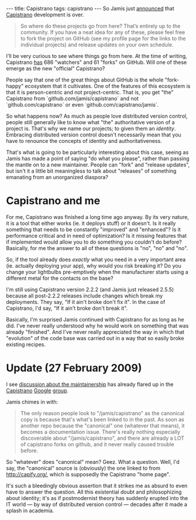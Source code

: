 ---
title: Capistrano
tags: capistrano
---
So Jamis just [http://weblog.jamisbuck.org/2009/2/25/net-ssh-capistrano-and-saying-goodbye announced] that [[Capistrano]] development is over.

<blockquote>So where do these projects go from here? That’s entirely up to the community. If you have a neat idea for any of these, please feel free to fork the project on GitHub (see my profile page for the links to the individual projects) and release updates on your own schedule.</blockquote>

I'll be very curious to see where things go from here. At the time of writing, Capistrano [http://github.com/jamis/capistrano/network has] 686 "watchers" and 61 "forks" on GitHub. Will one of these emerge as the new "official" Capistrano?

People say that one of the great things about GitHub is the whole "fork-happy" ecosystem that it cultivates. One of the features of this ecosystem is that it is person-centric and not project-centric. That is, you get "the" Capistrano from `github.com/jamis/capistrano` and not `github.com/capistrano` or even `github.com/capistrano/jamis`.

So what happens now? As much as people love distributed version control, people still generally like to know what "the" authoritative version of a project is. That's why we name our projects; to given them an ''identity''. Embracing distributed version control doesn't necessarily mean that you have to renounce the concepts of identity and authoritativeness.

That's what is going to be particularly interesting about this case, seeing as Jamis has made a point of saying "do what you please", rather than passing the mantle on to a new maintainer. People can "fork" and "release updates", but isn't it a little bit meaningless to talk about "releases" of something emanating from an unorganized diaspora?

= Capistrano and me =

For me, Capistrano was finished a long time ago anyway. By its very nature, it is a tool that either works (ie. it deploys stuff) or it doesn't. Is it really something that needs to be constantly "improved" and "enhanced"? Is it performance critical and in need of optimization? Is it missing features that if implemented would allow you to do something you couldn't do before? Basically, for me the answer to all of these questions is "no", "no" and "no".

So, if the tool already does ''exactly'' what you need in a very important area (ie. actually deploying your app), why would you risk breaking it? Do you change your lightbulbs pre-emptively when the manufacturer starts using a different metal for the contacts on the base?

I'm still using Capistrano version 2.2.2 (and Jamis just released 2.5.5) because all post-2.2.2 releases include changes which break my deployments. They say, "If it ain't broke don't fix it". In the case of Capistrano, I'd say, "If it ain't broke don't break it".

Basically, I'm surprised Jamis continued with Capistrano for as long as he did. I've never really understood why he would work on something that was already "finished". And I've never really appreciated the way in which that "evolution" of the code base was carried out in a way that so easily broke existing recipes.

= Update (27 February 2009) =

I see [http://groups.google.co.uk/group/capistrano/browse_thread/thread/76817cb286e0aba6 discussion about the maintainership] has already flared up in the [[Capistrano]] [[Google]] [http://groups.google.co.uk/group/capistrano group].

Jamis chimes in with:

<blockquote>The only reason people look to "/jamis/capistrano" as the canonical copy is because that's what's been linked to in the past. As soon as another repo because the "canonical" one (whatever that means), it becomes a documentation issue. There's really nothing especially discoverable about "/jamis/capistrano", and there are already a LOT of capistrano forks on github, and it never really caused trouble before.</blockquote>

So "whatever" does "canonical" mean? Geez. What a question. Well, I'd say, the "canonical" source is (obviously) the one linked to from http://capify.org/, which is supposedly the Capistrano "home page".

It's such a bleedingly obvious assertion that it strikes me as absurd to even have to answer the question. All this existential doubt and philosophizing about identity; it's as if postmodernist theory has suddenly erupted into the IT world &mdash; by way of distributed version control &mdash; decades after it made a splash in academia.
